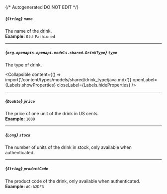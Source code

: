 {/* Autogenerated DO NOT EDIT  */}

##### *{`String`}* `name`
The name of the drink.
<br/>
**Example:** `Old Fashioned`

---
##### *{`org.openapis.openapi.models.shared.DrinkType`}* `type`
The type of drink.

<Collapsible content={() => import('/content/types/models/shared/drink_type/java.mdx')} openLabel={Labels.showProperties} closeLabel={Labels.hideProperties} />


---
##### *{`Double`}* `price`
The price of one unit of the drink in US cents.
<br/>
**Example:** `1000`

---
##### *{`Long`}* `stock`
The number of units of the drink in stock, only available when authenticated.

---
##### *{`String`}* `productCode`
The product code of the drink, only available when authenticated.
<br/>
**Example:** `AC-A2DF3`


